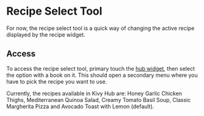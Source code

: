# Recipe Select Tool

For now, the recipe select tool is a quick way of changing the active recipe displayed by the recipe widget.

## Access

To access the recipe select tool, primary touch the [hub widget](/docs/user-manual/kivy-hub/widgets/hub-widget), then select the option with a book on it. This should open a secondary menu where you have to pick the recipe you want to use.

Currently, the recipes available in Kivy Hub are: Honey Garlic Chicken Thighs, Mediterranean Quinoa Salad, Creamy Tomato Basil Soup, Classic Margherita Pizza and Avocado Toast with Lemon (default).